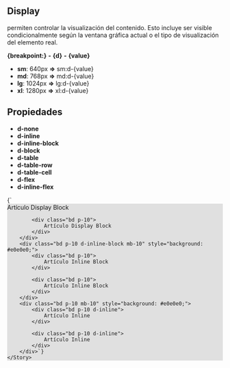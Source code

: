 
<Meta title="Utilidades/Display" />

## Display

permiten controlar la visualización del contenido. 
Esto incluye ser visible condicionalmente según la ventana 
gráfica actual o el tipo de visualización del elemento real.

**{breakpoint:}** **-** **{d}** **-** **{value}**

- **sm**: 640px **=>** sm:d-{value}
- **md**: 768px **=>** md:d-{value}
- **lg**: 1024px **=>** lg:d-{value}
- **xl**: 1280px **=>** xl:d-{value}

## Propiedades

- **d-none**
- **d-inline**
- **d-inline-block**
- **d-block**
- **d-table**
- **d-table-row**
- **d-table-cell**
- **d-flex**
- **d-inline-flex**


<Preview>
    <Story name="Display" height="320px">
        {`<div class="bd p-10 d-block mb-10" style="background: #e0e0e0;">
            <div class="bd p-10">
                Artículo Display Block
            </div>
            
            <div class="bd p-10">
                Artículo Display Block
            </div>
        </div>
        <div class="bd p-10 d-inline-block mb-10" style="background: #e0e0e0;">
            <div class="bd p-10">
                Artículo Inline Block
            </div>
            
            <div class="bd p-10">
                Artículo Inline Block
            </div>
        </div>
        <div class="bd p-10 mb-10" style="background: #e0e0e0;">
            <div class="bd p-10 d-inline">
                Artículo Inline
            </div>
            
            <div class="bd p-10 d-inline">
                Artículo Inline
            </div>
        </div>`}
    </Story>
</Preview>
